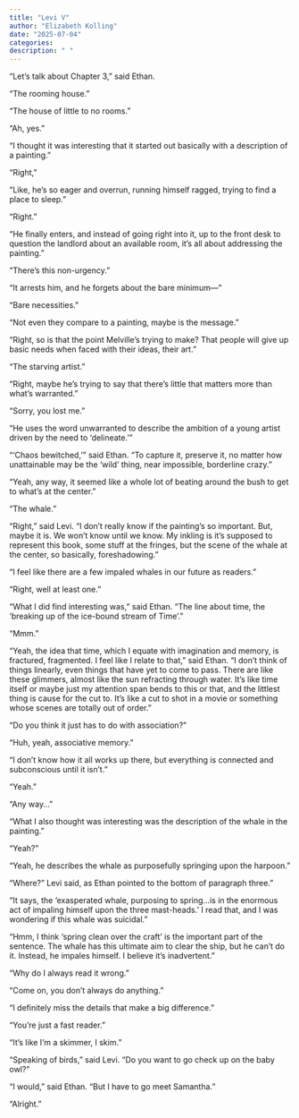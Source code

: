 ```yaml
---
title: "Levi V"
author: "Elizabeth Kolling"
date: "2025-07-04"
categories: 
description: " "
---
```



“Let’s talk about Chapter 3,” said Ethan.

“The rooming house.” 

“The house of little to no rooms.”

“Ah, yes.”

“I thought it was interesting that it started out basically with a description of a painting.”

“Right,”

“Like, he’s so eager and overrun, running himself ragged, trying to find a place to sleep.”

“Right.”

“He finally enters, and instead of going right into it, up to the front desk to question the landlord about an available room, it’s all about addressing the painting.” 

“There’s this non-urgency.”

“It arrests him, and he forgets about the bare minimum—”

“Bare necessities.” 

“Not even they compare to a painting, maybe is the message.” 

“Right, so is that the point Melville’s trying to make? That people will give up basic needs when faced with their ideas, their art.  ”

“The starving artist.” 

“Right, maybe he’s trying to say that there’s little that matters more than what’s warranted.” 

“Sorry, you lost me.”

“He uses the word unwarranted to describe the ambition of a young artist driven by the need to ‘delineate.'” 

“‘Chaos bewitched,’” said Ethan. “To capture it, preserve it, no matter how unattainable may be the ‘wild’ thing, near impossible, borderline crazy.” 

“Yeah, any way, it seemed like a whole lot of beating around the bush to get to what’s at the center.”

“The whale.”

“Right,” said Levi. “I don’t really know if the painting’s so important. But, maybe it is. We won’t know until we know. My inkling is it’s supposed to represent this book, some stuff at the fringes, but the scene of the whale at the center, so basically, foreshadowing.” 

“I feel like there are a few impaled whales in our future as readers.”

“Right, well at least one.” 

“What I did find interesting was,” said Ethan. “The line about time, the ‘breaking up of the ice-bound stream of Time’.” 

“Mmm.” 

“Yeah, the idea that time, which I equate with imagination and memory, is fractured, fragmented. I feel like I relate to that,” said Ethan. “I don’t think of things linearly, even things that have yet to come to pass. There are like these glimmers, almost like the sun refracting through water. It’s like time itself or maybe just my attention span bends to this or that, and the littlest thing is cause for the cut to. It’s like a cut to shot in a movie or something whose scenes are totally out of order.”

“Do you think it just has to do with association?” 

“Huh, yeah, associative memory.”

“I don’t know how it all works up there, but everything is connected and subconscious until it isn’t.” 

“Yeah.”

“Any way…” 

 “What I also thought was interesting was the description of the whale in the painting.” 

“Yeah?”

“Yeah, he describes the whale as purposefully springing upon the harpoon.” 

“Where?” Levi said, as Ethan pointed to the bottom of paragraph three.” 

“It says, the ‘exasperated whale, purposing to spring…is in the enormous act of impaling himself upon the three mast-heads.’ I read that, and I was wondering if this whale was suicidal.” 

“Hmm, I think ‘spring clean over the craft’ is the important part of the sentence. The whale has this ultimate aim to clear the ship, but he can’t do it. Instead, he impales himself. I believe it’s inadvertent.” 

“Why do I always read it wrong.” 

“Come on, you don’t always do anything.” 

“I definitely miss the details that make a big difference.” 

“You’re just a fast reader.”

“It’s like I’m a skimmer, I skim.” 

“Speaking of birds,” said Levi. “Do you want to go check up on the baby owl?”

"I would," said Ethan. "But I have to go meet Samantha." 

"Alright." 

